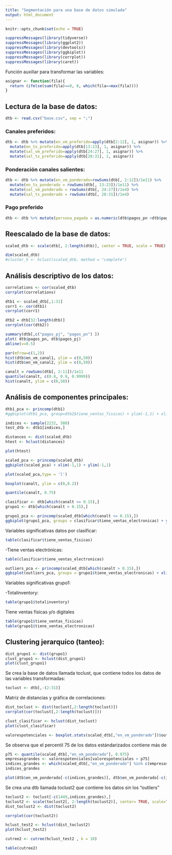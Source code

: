 ```yaml
---
title: "Segmentación para una base de datos simulada"
output: html_document
---
```


```r
knitr::opts_chunk$set(echo = TRUE)
```

```r
suppressMessages(library(tidyverse))
suppressMessages(library(ggplot2))
suppressMessages(library(devtools))
suppressMessages(library(ggbiplot))
suppressMessages(library(corrplot))
suppressMessages(library(caret))
```
Función auxiliar para transformar las variables:

```r
asignar <- function(fila){
  return (ifelse(sum(fila)==0, 0, which(fila==max(fila))))
}
```

## Lectura de la base de datos:

```r
dtb <- read.csv("base.csv", sep = ";")
```

### Canales preferidos:

```r
dtb <- dtb %>% mutate(en_vm_preferido=apply(dtb[2:12], 1, asignar)) %>% 
  mutate(en_tx_preferido=apply(dtb[13:23], 1, asignar)) %>%
  mutate(sal_vm_preferido=apply(dtb[24:27], 1, asignar)) %>%
  mutate(sal_tx_preferido=apply(dtb[28:31], 1, asignar))
```

### Ponderación canales salientes:

```r
dtb <- dtb %>% mutate(en_vm_ponderado=rowSums(dtb[, 2:12])/1e11) %>% 
  mutate(en_tx_ponderado = rowSums(dtb[, 13:23])/1e11) %>%
  mutate(sal_vm_ponderado = rowSums(dtb[, 24:27])/1e4) %>%
  mutate(sal_tx_ponderado = rowSums(dtb[, 28:31])/1e4)
```

### Pago preferido

```r
dtb <- dtb %>% mutate(persona_pagada = as.numeric(dtb$pagos_pn >dtb$pagos_pj))
```

## Reescalado de la base de datos:

```r
scaled_dtb <- scale(dtb[, 2:length(dtb)], center = TRUE, scale = TRUE)
```


```r
dim(scaled_dtb)
#cluster_h <- hclust(scaled_dtb, method = "complete")
```



## Análisis descriptivo de los datos:

```r
correlations <- cor(scaled_dtb)
corrplot(correlations)
```

```r
dtb1 <- scaled_dtb[,1:31]
corr1 <- cor(dtb1)
corrplot(corr1)

```


```r
dtb2 = dtb[32:length(dtb)]
corrplot(cor(dtb2))

```

```r
summary(dtb[,c("pagos_pj", "pagos_pn") ])
plot( dtb$pagos_pn, dtb$pagos_pj)
abline(v=0.5)
```


```r
par(mfrow=c(1,2))
hist(dtb$en_vm_canal1, ylim = c(0,50))
hist(dtb$en_vm_canal2, ylim = c(0,50))
```
```r
canalt = rowSums(dtb[, 2:11])/1e11
quantile(canalt, c(0.8, 0.9, 0.9999))
hist(canalt, ylim = c(0,50))
```



## Análisis de componentes principales:

```r
dtb1_pca <- princomp(dtb1)
#ggbiplot(dtb1_pca, group=dtb2$tiene_ventas_fisicas) + ylim(-1,1) + xlim(-1,1)
```


```r
indices <- sample(2232, 500)
test_dtb <- dtb1[indices,]
```


```r
distances <- dist(scaled_dtb)
htest <- hclust(distances)
```


```r
plot(htest)
```


```r
scaled_pca <- princomp(scaled_dtb)
ggbiplot(scaled_pca) + xlim(-1,1) + ylim(-1,1)
```


```r
plot(scaled_pca,type = 'l')
```

```r
boxplot(canalt, ylim = c(0,0.2))
```
```r
quantile(canalt, 0.75)
```

```r
clasificar <- dtb[which(canalt <= 0.15),]
grupo1 <- dtb[which(canalt > 0.15),]
```


```r
grupo1_pca <- princomp(scaled_dtb[which(canalt <= 0.15),])
ggbiplot(grupo1_pca, groups = clasificar$tiene_ventas_electronicas) + ylim(-3,2.5)
```
Variables significativas datos por clasificar:

```r
table(clasificar$tiene_ventas_fisicas)
```

-Tiene ventas electrónicas:

```r
table(clasificar$tiene_ventas_electronicas)
```



```r
outliers_pca <- princomp(scaled_dtb[which(canalt > 0.15),])
ggbiplot(outliers_pca, groups = grupo1$tiene_ventas_electronicas) + xlim(-1,2) + ylim(-1,1)
```
Variables significativas grupo1:

-Totalinventory:
```r
table(grupo1$totalinventory)
```
Tiene ventas físicas y/o digitales
```r
table(grupo1$tiene_ventas_fisicas)
table(grupo1$tiene_ventas_electronicas)
```

## Clustering jerarquíco (tanteo):

```r
dist_grupo1 <- dist(grupo1)
clust_grupo1 <- hclust(dist_grupo1)
plot(clust_grupo1)
```

Se crea la base de datos llamada toclust, que contiene todos los datos de las variables transformadas:

```r
toclust <- dtb[,-(2:31)]
```

Matriz de distancias y gráfica de correlaciones:

```r
dist_toclust <- dist(toclust[,2:length(toclust)])
corrplot(cor(toclust[,2:length(toclust)]))

```

```r
clust_clasificar <- hclust(dist_toclust)
plot(clust_clasificar)
```

```r
valorespotenciales <- boxplot.stats(scaled_dtb[,"en_vm_ponderado"])$out
```

Se observa que el percentil 75 de los datos estándarizados contiene más de
```r
p75 <- quantile(scaled_dtb[,"en_vm_ponderado"], 0.975)
empresasgrandes <- valorespotenciales[valorespotenciales > p75]
indices_grandes <- which(scaled_dtb[,"en_vm_ponderado"] %in% c(empresasgrandes))
indices_grandes
```

```r
plot(dtb$en_vm_ponderado[-c(indices_grandes)], dtb$en_vm_ponderado[-c(indices_grandes)])
```
Se crea una dtb llamada toclust2 que contiene los datos sin los "outliers"

```r
toclust2 <- toclust[-c(1449,indices_grandes),]
toclust2 <- scale(toclust2[, 2:length(toclust2)], center= TRUE, scale=TRUE)
dist_toclust2 <- dist(toclust2)
```

```r
corrplot(cor(toclust2))
```
```r
hclust_test2 <- hclust(dist_toclust2)
plot(hclust_test2)
```
```r
cutree2 <- cutree(hclust_test2 , k = 10)
```

```r
table(cutree2)
```



